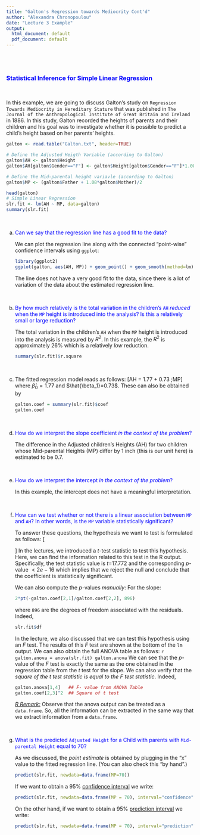 ```yaml
---
title: "Galton's Regression towards Mediocrity Cont'd"
author: "Alexandra Chronopoulou"
date: "Lecture 3 Example"
output:
  html_document: default
  pdf_document: default
---
```

<br><br>

<h3> <font color=blue > Statistical Inference for Simple Linear Regression </font></h3>
<br>

In this example, we are going to discuss Galton's study on `Regression Towards Mediocrity in Hereditary Stature` that  was published in `The Journal of the Anthropological Institute of Great Britain and Ireland` in 1886. In this study, Galton recorded the heights of parents and their children and his goal was to investigate whether it is possible to predict a child's height based on her parents' heights. 
<br>

```r
galton <- read.table("Galton.txt", header=TRUE)

# Define the Adjusted Heigth Variable (according to Galton)
galton$AH <- galton$Height  
galton$AH[galton$Gender=="F"] <- galton$Height[galton$Gender=="F"]*1.08

# Define the Mid-parental height variavle (according to Galton)
galton$MP <- (galton$Father + 1.08*galton$Mother)/2

head(galton)
# Simple Linear Regression
slr.fit <- lm(AH ~ MP, data=galton)
summary(slr.fit)
```

<br>
<ol type="a">
 <li> <font color="blue">Can we say that the regression line has a good fit to the data?</font>


 We can  plot the regression line along with the connected "point-wise" confidence intervals using `ggplot`:
```r
library(ggplot2)
ggplot(galton, aes(AH, MP)) + geom_point() + geom_smooth(method=lm)
```

The line does not have a very good fit to the data, since there is a lot of variation of the data about the estimated regression line.
</li>

<br>


<li><font color="blue">By how much relatively is the total variation in the children's `AH`  <i>reduced</i> when the `MP` height is introduced into the analysis? Is this a relatively small or large reduction? </font>

The total variation in the children's `AH`  when the `MP` height is introduced into the analysis is measured by $R^2$. In this example, the $R^2$ is approximately 26% which is a relatively <i>low </i>reduction.

```r
summary(slr.fit)$r.square
```

</li>

<br>


<li>The fitted regression model reads as follows:
\[AH = 1.77 + 0.73 \;MP\]
where $\hat{\beta}_0 = 1.77$ and $\hat{\beta_1}=0.73$. These can also be obtained by
```r
galton.coef = summary(slr.fit)$coef
galton.coef
```

</li>

<br>


<li> <font color="blue">How do we interpret the slope coefficient <i>in the context of the problem</i>?</font>

The difference in the Adjusted children's Heights (AH) for two children whose Mid-parental Heights (MP) differ by 1 inch (this is our unit here) is estimated to be  0.7.
</li>

<br>


<li><font color="blue">How do we interpret the intercept  <i>in the context of the problem</i>?</font>

In this example, the intercept does not have a meaningful interpretation.
</li>
<br>

 
<li><font color="blue"> How can we test whether or not there is a linear association between `MP` and `AH`? In other words, is the `MP` variable statistically significant?</font>

To answer these questions, the hypothesis we want to test is formulated as follows:
\[\begin{cases}
&H_0: \beta_1=0\\
&H_{\alpha}: \beta_1 \neq 0
\end{cases}\]
In the lectures, we introduced a $t$-test statistic to test this hypothesis. Here, we can find the information related to this test in the R output. Specifically, the test statistic value is $t$=17.772 and the corresponding $p$-value $< 2 e-16$ which implies that we reject the null and conclude that the coefficient is  statistically significant.

We can also compute the $p$-values <i>manually</i>:
For the slope:
```r
2*pt(-galton.coef[2,1]/galton.coef[2,2], 896)
```
where `896` are the degrees of freedom associated with the residuals. Indeed,
```r
slr.fit$df
```


In the lecture, we also discussed that we can test this hypothesis using  an $F$ test. The results of this $F$ test are shown at the bottom of the `lm` output. We can also obtain the full ANOVA table as follows:
 ```r
galton.anova = anova(slr.fit)
galton.anova
 ```
We can see that the $p$-value of the $F$ test is exactly the same as the one obtained in the regression table from the $t$ test for the slope. We can also verify that the <i>square of the $t$ test statistic is equal to the $F$ test statistic</i>. Indeed,
```r
galton.anova[1,4]   ## F- value from ANOVA Table
galton.coef[2,3]^2  ## Square of t test
```

<i> <u>R Remark:</u></i> Observe  that the anova output can be treated as a `data.frame`. So, all the information can be extracted in the same way that we extract information from a `data.frame`.
</li>


<br>

<li><font color="blue"> What is the predicted `Adjusted Height` for a Child with parents with `Mid-parental Height` equal to 70?</font>


As we discussed, the <i>point estimate</i>  is obtained by plugging in the “x” value to the fitted regression line. (You can also check this "by hand".)

```r
predict(slr.fit, newdata=data.frame(MP=70))
```

If we want to obtain a 95\% <u>confidence interval</u> we write:
```r
predict(slr.fit, newdata=data.frame(MP = 70), interval="confidence")
```

On the other hand, if we want to obtain a  95\% <u>prediction interval</u> we write:
```r
predict(slr.fit, newdata=data.frame(MP = 70), interval="prediction")
```

</li>
</ol>


